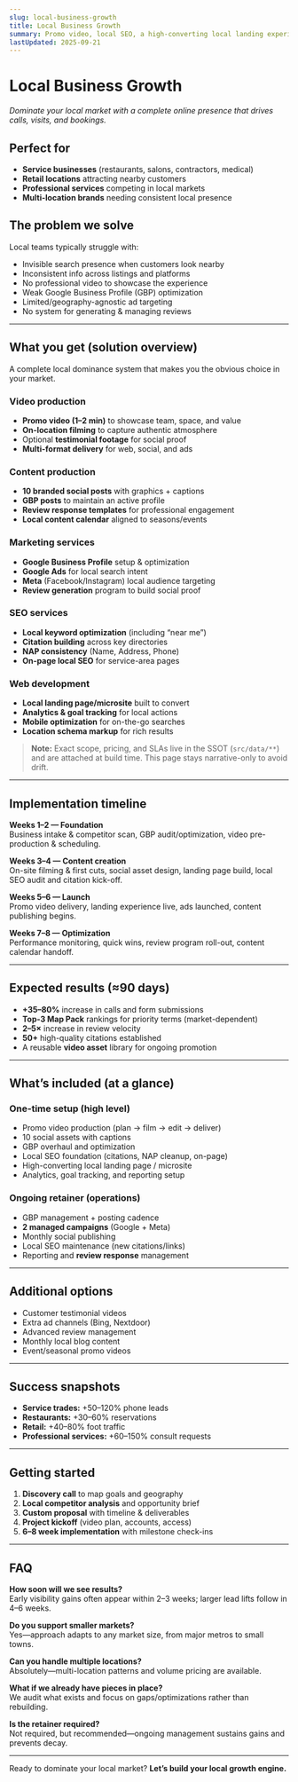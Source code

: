 ```yaml
---
slug: local-business-growth
title: Local Business Growth
summary: Promo video, local SEO, a high-converting local landing experience, Google Business Profile optimization, and ongoing ads/content to keep demand flowing.
lastUpdated: 2025-09-21
---
```


# Local Business Growth

*Dominate your local market with a complete online presence that drives calls, visits, and bookings.*

## Perfect for

- **Service businesses** (restaurants, salons, contractors, medical)  
- **Retail locations** attracting nearby customers  
- **Professional services** competing in local markets  
- **Multi-location brands** needing consistent local presence

## The problem we solve

Local teams typically struggle with:
- Invisible search presence when customers look nearby  
- Inconsistent info across listings and platforms  
- No professional video to showcase the experience  
- Weak Google Business Profile (GBP) optimization  
- Limited/geography-agnostic ad targeting  
- No system for generating & managing reviews

---

## What you get (solution overview)

A complete local dominance system that makes you the obvious choice in your market.

### Video production
- **Promo video (1–2 min)** to showcase team, space, and value  
- **On-location filming** to capture authentic atmosphere  
- Optional **testimonial footage** for social proof  
- **Multi-format delivery** for web, social, and ads

### Content production
- **10 branded social posts** with graphics + captions  
- **GBP posts** to maintain an active profile  
- **Review response templates** for professional engagement  
- **Local content calendar** aligned to seasons/events

### Marketing services
- **Google Business Profile** setup & optimization  
- **Google Ads** for local search intent  
- **Meta** (Facebook/Instagram) local audience targeting  
- **Review generation** program to build social proof

### SEO services
- **Local keyword optimization** (including “near me”)  
- **Citation building** across key directories  
- **NAP consistency** (Name, Address, Phone)  
- **On-page local SEO** for service-area pages

### Web development
- **Local landing page/microsite** built to convert  
- **Analytics & goal tracking** for local actions  
- **Mobile optimization** for on-the-go searches  
- **Location schema markup** for rich results

> **Note:** Exact scope, pricing, and SLAs live in the SSOT (`src/data/**`) and are attached at build time. This page stays narrative-only to avoid drift.

---

## Implementation timeline

**Weeks 1–2 — Foundation**  
Business intake & competitor scan, GBP audit/optimization, video pre-production & scheduling.

**Weeks 3–4 — Content creation**  
On-site filming & first cuts, social asset design, landing page build, local SEO audit and citation kick-off.

**Weeks 5–6 — Launch**  
Promo video delivery, landing experience live, ads launched, content publishing begins.

**Weeks 7–8 — Optimization**  
Performance monitoring, quick wins, review program roll-out, content calendar handoff.

---

## Expected results (≈90 days)

- **+35–80%** increase in calls and form submissions  
- **Top-3 Map Pack** rankings for priority terms (market-dependent)  
- **2–5×** increase in review velocity  
- **50+** high-quality citations established  
- A reusable **video asset** library for ongoing promotion

---

## What’s included (at a glance)

### One-time setup (high level)
- Promo video production (plan → film → edit → deliver)  
- 10 social assets with captions  
- GBP overhaul and optimization  
- Local SEO foundation (citations, NAP cleanup, on-page)  
- High-converting local landing page / microsite  
- Analytics, goal tracking, and reporting setup

### Ongoing retainer (operations)
- GBP management + posting cadence  
- **2 managed campaigns** (Google + Meta)  
- Monthly social publishing  
- Local SEO maintenance (new citations/links)  
- Reporting and **review response** management

---

## Additional options

- Customer testimonial videos  
- Extra ad channels (Bing, Nextdoor)  
- Advanced review management  
- Monthly local blog content  
- Event/seasonal promo videos

---

## Success snapshots

- **Service trades:** +50–120% phone leads  
- **Restaurants:** +30–60% reservations  
- **Retail:** +40–80% foot traffic  
- **Professional services:** +60–150% consult requests

---

## Getting started

1. **Discovery call** to map goals and geography  
2. **Local competitor analysis** and opportunity brief  
3. **Custom proposal** with timeline & deliverables  
4. **Project kickoff** (video plan, accounts, access)  
5. **6–8 week implementation** with milestone check-ins

---

## FAQ

**How soon will we see results?**  
Early visibility gains often appear within 2–3 weeks; larger lead lifts follow in 4–6 weeks.

**Do you support smaller markets?**  
Yes—approach adapts to any market size, from major metros to small towns.

**Can you handle multiple locations?**  
Absolutely—multi-location patterns and volume pricing are available.

**What if we already have pieces in place?**  
We audit what exists and focus on gaps/optimizations rather than rebuilding.

**Is the retainer required?**  
Not required, but recommended—ongoing management sustains gains and prevents decay.

---

Ready to dominate your local market? **Let’s build your local growth engine.**
